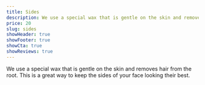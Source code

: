 ```yaml
---
title: Sides
description: We use a special wax that is gentle on the skin and removes hair from the root. This is a great way to keep the sides of your face looking their best.
price: 20
slug: sides
showHeader: true
showFooter: true
showCta: true
showReviews: true
---
```


We use a special wax that is gentle on the skin and removes hair from the root. This is a great way to keep the sides of your face looking their best.
